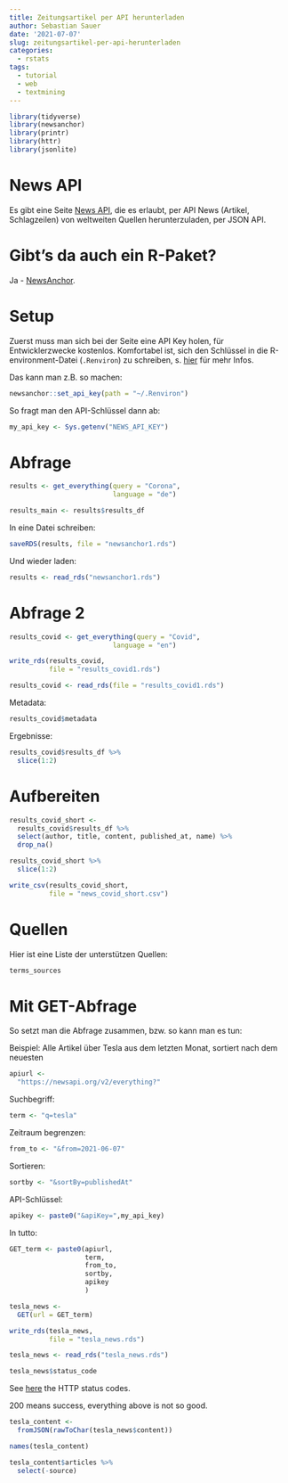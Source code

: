 ```yaml
---
title: Zeitungsartikel per API herunterladen
author: Sebastian Sauer
date: '2021-07-07'
slug: zeitungsartikel-per-api-herunterladen
categories:
  - rstats
tags:
  - tutorial
  - web
  - textmining
---
```




```r
library(tidyverse)
library(newsanchor)
library(printr)
library(httr)
library(jsonlite)
```



# News API

Es gibt eine Seite [News API](https://newsapi.org/), die es erlaubt, per API News (Artikel, Schlagzeilen) von weltweiten Quellen herunterzuladen, per JSON API.


# Gibt's da auch ein R-Paket?


Ja - [NewsAnchor](https://cran.r-project.org/web/packages/newsanchor/vignettes/usage-newsanchor.html).



# Setup

Zuerst muss man sich bei der Seite eine API Key holen, für Entwicklerzwecke kostenlos. Komfortabel ist, sich den Schlüssel in die R-environment-Datei (`.Renviron`) zu schreiben, s. [hier](https://cran.r-project.org/web/packages/newsanchor/vignettes/usage-newsanchor.html) für mehr Infos.

Das kann man z.B. so machen:

```r
newsanchor::set_api_key(path = "~/.Renviron")
```


So fragt man den API-Schlüssel dann ab:

```r
my_api_key <- Sys.getenv("NEWS_API_KEY")
```






# Abfrage


```r
results <- get_everything(query = "Corona",
                          language = "de")

results_main <- results$results_df
```


In eine Datei schreiben:


```r
saveRDS(results, file = "newsanchor1.rds")
```

Und wieder laden:

```r
results <- read_rds("newsanchor1.rds")
```


# Abfrage 2

```r
results_covid <- get_everything(query = "Covid",
                          language = "en")

```

```r
write_rds(results_covid,
          file = "results_covid1.rds")
```


```r
results_covid <- read_rds(file = "results_covid1.rds")
```

Metadata:

```r
results_covid$metadata
```

Ergebnisse:

```r
results_covid$results_df %>% 
  slice(1:2)
```

# Aufbereiten


```r
results_covid_short <- 
  results_covid$results_df %>% 
  select(author, title, content, published_at, name) %>%
  drop_na()

results_covid_short %>% 
  slice(1:2)
```

```r
write_csv(results_covid_short,
          file = "news_covid_short.csv")
```




# Quellen


Hier ist eine Liste der unterstützen Quellen:

```r
terms_sources
```

# Mit GET-Abfrage

So setzt man die Abfrage zusammen, bzw. so kann man es tun:

Beispiel: Alle Artikel über Tesla aus dem letzten Monat, sortiert nach dem neuesten

```r
apiurl <- 
  "https://newsapi.org/v2/everything?"
```

Suchbegriff:

```r
term <- "q=tesla"
```


Zeitraum begrenzen:

```r
from_to <- "&from=2021-06-07"
```


Sortieren:

```r
sortby <- "&sortBy=publishedAt"
```


API-Schlüssel:

```r
apikey <- paste0("&apiKey=",my_api_key)
```

In tutto:

```r
GET_term <- paste0(apiurl, 
                   term,
                   from_to,
                   sortby,
                   apikey
                   )
```





```r
tesla_news <- 
  GET(url = GET_term)
```


```r
write_rds(tesla_news, 
          file = "tesla_news.rds")
```

```r
tesla_news <- read_rds("tesla_news.rds")
```


```r
tesla_news$status_code
```


See [here](https://www.restapitutorial.com/httpstatuscodes.html) the HTTP status codes.

200 means success, everything above is not so good.





```r
tesla_content <-
  fromJSON(rawToChar(tesla_news$content))
```

```r
names(tesla_content)
```


```r
tesla_content$articles %>% 
  select(-source)
```

